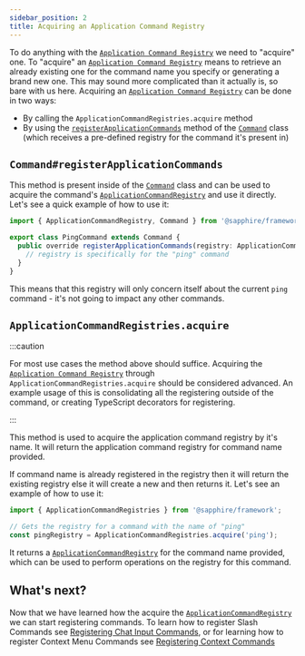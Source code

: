 ```yaml
---
sidebar_position: 2
title: Acquiring an Application Command Registry
---
```


To do anything with the [`Application Command Registry`][acr] we need to "acquire" one. To "acquire" an
[`Application Command Registry`][acr] means to retrieve an already existing one for the command name you specify or
generating a brand new one. This may sound more complicated than it actually is, so bare with us here. Acquiring an
[`Application Command Registry`][acr] can be done in two ways:

- By calling the `ApplicationCommandRegistries.acquire` method
- By using the [`registerApplicationCommands`][register-application-commands] method of the [`Command`][command] class
  (which receives a pre-defined registry for the command it's present in)

## `Command#registerApplicationCommands`

This method is present inside of the [`Command`][command] class and can be used to acquire the command's
[`ApplicationCommandRegistry`][acr] and use it directly. Let's see a quick example of how to use it:

```typescript ts2esm2cjs|{4-6}|{4-6}
import { ApplicationCommandRegistry, Command } from '@sapphire/framework';

export class PingCommand extends Command {
  public override registerApplicationCommands(registry: ApplicationCommandRegistry) {
    // registry is specifically for the "ping" command
  }
}
```

This means that this registry will only concern itself about the current `ping` command - it's not going to impact any
other commands.

## `ApplicationCommandRegistries.acquire`

:::caution

For most use cases the method above should suffice. Acquiring the [`Application Command Registry`][acr] through
`ApplicationCommandRegistries.acquire` should be considered advanced. An example usage of this is consolidating all the
registering outside of the command, or creating TypeScript decorators for registering.

:::

This method is used to acquire the application command registry by it's name. It will return the application command
registry for command name provided.

If command name is already registered in the registry then it will return the existing registry else it will create a
new and then returns it. Let's see an example of how to use it:

```typescript ts2esm2cjs|{4}|{4}
import { ApplicationCommandRegistries } from '@sapphire/framework';

// Gets the registry for a command with the name of "ping"
const pingRegistry = ApplicationCommandRegistries.acquire('ping');
```

It returns a [`ApplicationCommandRegistry`][acr] for the command name provided, which can be used to perform operations
on the registry for this command.

## What's next?

Now that we have learned how the acquire the [`ApplicationCommandRegistry`][acr] we can start registering commands. To
learn how to register Slash Commands see [Registering Chat Input Commands][rcic], or for learning how to register
Context Menu Commands see [Registering Context Commands][rcc]

[register-application-commands]: ../../../Documentation/api-framework/classes/Command#registerapplicationcommands
[acr]: ../../../Documentation/api-framework/classes/ApplicationCommandRegistry
[command]: ../../../Documentation/api-framework/classes/Command
[rcic]: ./registering-chat-input-commands.mdx
[rcc]: ./registering-context-commands.mdx
